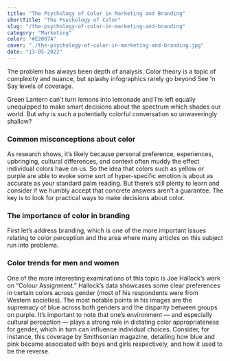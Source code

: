 ```yaml
---
title: "The Psychology of Color in Marketing and Branding"
shortTitle: "The Psychology of Color"
slug: "/the-psychology-of-color-in-marketing-and-branding"
category: "Marketing"
color: "#E2007A"
cover: "./the-psychology-of-color-in-marketing-and-branding.jpg"
date: "13-05-2022"
---
```


The problem has always been depth of analysis. Color theory is a topic of complexity and nuance, but splashy infographics rarely go beyond See ‘n Say levels of coverage.

Green Lantern can’t turn lemons into lemonade and I’m left equally unequipped to make smart decisions about the spectrum which shades our world. But why is such a potentially colorful conversation so unwaveringly shallow?

### Common misconceptions about color

As research shows, it’s likely because personal preference, experiences, upbringing, cultural differences, and context often muddy the effect individual colors have on us. So the idea that colors such as yellow or purple are able to evoke some sort of hyper-specific emotion is about as accurate as your standard palm reading.
But there’s still plenty to learn and consider if we humbly accept that concrete answers aren’t a guarantee. The key is to look for practical ways to make decisions about color.


### The importance of color in branding

First let’s address branding, which is one of the more important issues relating to color perception and the area where many articles on this subject run into problems.

### Color trends for men and women

One of the more interesting examinations of this topic is Joe Hallock’s work on “Colour Assignment.” Hallock’s data showcases some clear preferences in certain colors across gender (most of his respondents were from Western societies). The most notable points in his images are the supremacy of blue across both genders and the disparity between groups on purple.
It’s important to note that one’s environment — and especially cultural perception — plays a strong role in dictating color appropriateness for gender, which in turn can influence individual choices. Consider, for instance, this coverage by Smithsonian magazine, detailing how blue and pink became associated with boys and girls respectively, and how it used to be the reverse.
